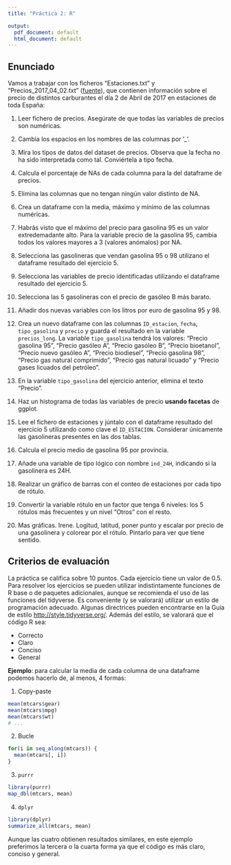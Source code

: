 ```yaml
---
title: "Práctica 2: R"

output:
  pdf_document: default
  html_document: default
---
```


## Enunciado

Vamos a trabajar con los ficheros "Estaciones.txt" y "Precios_2017_04_02.txt" ([fuente](https://geoportalgasolineras.es/#/Descargas)), que contienen información sobre el precio de distintos carburantes el día 2 de Abril de 2017 en estaciones de toda España:

  1. Leer fichero de precios. Asegúrate de que todas las variables de precios son numéricas.
  
  2. Cambia los espacios en los nombres de las columnas por '_'.
  
  3. Mira los tipos de datos del dataset de precios. Observa que la fecha no ha sido interpretada como tal. Conviértela a tipo fecha.
  
  4. Calcula el porcentaje de NAs de cada columna para la del dataframe de precios.
  
  5. Elimina las columnas que no tengan ningún valor distinto de NA.
  
  6. Crea un dataframe con la media, máximo y mínimo de las columnas numéricas.
  
  7. Habrás visto que el máximo del precio para gasolina 95 es un valor extredemadante alto. Para la variable precio de la gasolina 95, cambia todos los valores mayores a 3 (valores anómalos) por NA.
  
  8. Selecciona las gasolineras que vendan gasolina 95 o 98 utilizano el dataframe resultado del ejercicio 5.
  
  9. Selecciona las variables de precio identificadas utilizando el dataframe resultado del ejercicio 5.
  
  10. Selecciona las 5 gasolineras con el precio de gasóleo B más barato.
  
  11. Añadir dos nuevas variables con los litros por euro de gasolina 95 y 98.
  
  12. Crea un nuevo dataframe con las columnas `ID_estacion`, `fecha`, `tipo_gasolina` y `precio` y guarda el resultado en la variable `precios_long`. La variable `tipo_gasolina` tendrá los valores: "Precio gasolina 95", "Precio gasóleo A", "Precio gasóleo B", "Precio bioetanol", "Precio nuevo gasóleo A", "Precio biodiesel", "Precio gasolina 98", "Precio gas natural comprimido", "Precio gas natural licuado" y "Precio gases licuados del petróleo".
  
  13. En la variable `tipo_gasolina` del ejercicio anterior, elimina el texto "Precio ".
  
  14. Haz un histograma de todas las variables de precio **usando facetas** de ggplot.
  
  15. Lee el fichero de estaciones y júntalo con el dataframe resultado del ejercicio 5 utilizando como clave el `ID_ESTACION`. Considerar únicamente las gasolineras presentes en las dos tablas.
  
  16. Calcula el precio medio de gasolina 95 por provincia.
  
  17. Añade una variable de tipo lógico con nombre `ind_24H`, indicando si la gasolinera es 24H.
  
  18. Realizar un gráfico de barras con el conteo de estaciones por cada tipo de rótulo.
  
  19. Convertir la variable rótulo en un factor que tenga 6 niveles: los 5 rótulos más frecuentes y un nivel "Otros" con el resto. 
  
  20. Mas gráficas. Irene. Logitud, latitud, poner punto y escalar por precio de una gasolinera y colorear por el rótulo. Pintarlo para ver que tiene sentido.


## Criterios de evaluación 

La práctica se califica sobre 10 puntos. Cada ejercicio tiene un valor de 0.5. Para resolver los ejercicios se pueden utilizar indistintamente funciones de R base o de paquetes adicionales, aunque se recomienda el uso de las funciones del tidyverse. Es conveniente (y se valorará) utilizar un estilo de programación adecuado. Algunas directrices pueden encontrarse en la Guía de
estilo [http://style.tidyverse.org/](http://style.tidyverse.org/). Además del estilo, se valorará que el código R sea:

  * Correcto
  * Claro
  * Conciso
  * General

**Ejemplo**: para calcular la media de cada columna de una dataframe podemos hacerlo de, al menos, 4 formas:

  1. Copy-paste
```r
mean(mtcars$gear)
mean(mtcars$mpg)
mean(mtcars$wt)
# ...
```

  2. Bucle
```r
for(i in seq_along(mtcars)) {
  mean(mtcars[, i])
}
```

  3. `purrr`
```r
library(purrr)
map_dbl(mtcars, mean)
```

  4. `dplyr`
```r
library(dplyr)
summarize_all(mtcars, mean)
```

Aunque las cuatro obtienen resultados similares, en este ejemplo preferimos la tercera o la cuarta forma ya que el código es más claro, conciso y general.
